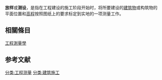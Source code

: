 '''放样'''或'''测设'''，是指在工程建设的施工阶段开始时，将所要建设的[[建筑物|建筑物]]或构筑物的平面位置和[[高程|高程]]按照图纸上的要求标定到实地的一项测量工作。

==相關條目==
[[工程測量學|工程測量學]]

==参考文献==
{{cite book zh |author=张正禄 |title=工程测量学 |format=M |edition=1 |location=武汉 |publisher=武汉大学出版社 |date=2005 |pages=17 |id= ISBN 578-7-307-04626-9}}
{{科技小作品}}
[[分类:工程测量|分类:工程测量]]
[[分类:建筑施工|分类:建筑施工]]